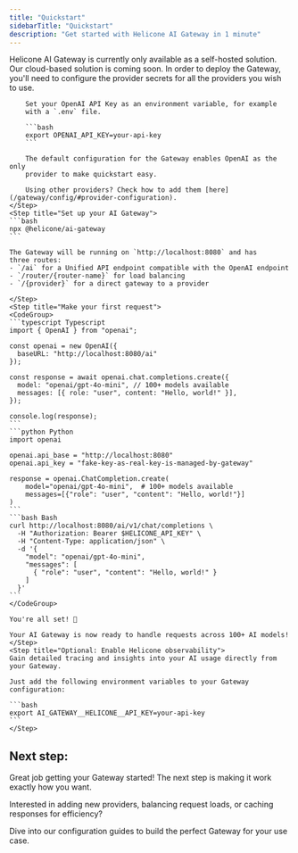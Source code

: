 ```yaml
---
title: "Quickstart"
sidebarTitle: "Quickstart"
description: "Get started with Helicone AI Gateway in 1 minute"
---
```


<Note>
  Helicone AI Gateway is currently only available as a self-hosted solution. 
  Our cloud-based solution is coming soon.
</Note>

<Steps>
    <Step title="Configure provider secrets">
        In order to deploy the Gateway, you'll need to configure the provider
        secrets for all the providers you wish to use.

        Set your OpenAI API Key as an environment variable, for example
        with a `.env` file.

        ```bash
        export OPENAI_API_KEY=your-api-key
        ```

        The default configuration for the Gateway enables OpenAI as the only
        provider to make quickstart easy.

        Using other providers? Check how to add them [here](/gateway/config/#provider-configuration).
    </Step>
    <Step title="Set up your AI Gateway">
    ```bash
    npx @helicone/ai-gateway
    ```

    The Gateway will be running on `http://localhost:8080` and has
    three routes:
    - `/ai` for a Unified API endpoint compatible with the OpenAI endpoint
    - `/router/{router-name}` for load balancing
    - `/{provider}` for a direct gateway to a provider

    </Step>
    <Step title="Make your first request">
    <CodeGroup>
    ```typescript Typescript
    import { OpenAI } from "openai";

    const openai = new OpenAI({
      baseURL: "http://localhost:8080/ai"
    });

    const response = await openai.chat.completions.create({
      model: "openai/gpt-4o-mini", // 100+ models available
      messages: [{ role: "user", content: "Hello, world!" }],
    });

    console.log(response);
    ```
    ```python Python
    import openai

    openai.api_base = "http://localhost:8080"
    openai.api_key = "fake-key-as-real-key-is-managed-by-gateway"

    response = openai.ChatCompletion.create(
        model="openai/gpt-4o-mini",  # 100+ models available
        messages=[{"role": "user", "content": "Hello, world!"}]
    )
    ```
    ```bash Bash
    curl http://localhost:8080/ai/v1/chat/completions \
      -H "Authorization: Bearer $HELICONE_API_KEY" \
      -H "Content-Type: application/json" \
      -d '{
        "model": "openai/gpt-4o-mini",
        "messages": [
          { "role": "user", "content": "Hello, world!" }
        ]
      }'
    ```
    </CodeGroup>

    You're all set! 🎉 
    
    Your AI Gateway is now ready to handle requests across 100+ AI models!
    </Step>
    <Step title="Optional: Enable Helicone observability">
    Gain detailed tracing and insights into your AI usage directly from your Gateway.
    
    Just add the following environment variables to your Gateway configuration:

    ```bash
    export AI_GATEWAY__HELICONE__API_KEY=your-api-key
    ```
    </Step>
</Steps>

## Next step:

Great job getting your Gateway started! The next step is making it work exactly how you want.

Interested in adding new providers, balancing request loads, or caching responses for efficiency?

<Card title="Configuration" horizontal icon="gear" href="/gateway/config">
  Dive into our configuration guides to build the perfect Gateway for your use case.
</Card>